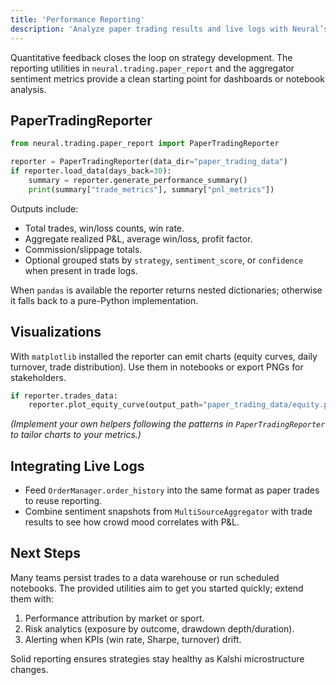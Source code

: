 ```yaml
---
title: 'Performance Reporting'
description: 'Analyze paper trading results and live logs with Neural’s reporting utilities.'
---
```


Quantitative feedback closes the loop on strategy development. The reporting utilities in `neural.trading.paper_report` and the aggregator sentiment metrics provide a clean starting point for dashboards or notebook analysis.

## PaperTradingReporter

```python
from neural.trading.paper_report import PaperTradingReporter

reporter = PaperTradingReporter(data_dir="paper_trading_data")
if reporter.load_data(days_back=30):
    summary = reporter.generate_performance_summary()
    print(summary["trade_metrics"], summary["pnl_metrics"])
```

Outputs include:

- Total trades, win/loss counts, win rate.
- Aggregate realized P&L, average win/loss, profit factor.
- Commission/slippage totals.
- Optional grouped stats by `strategy`, `sentiment_score`, or `confidence` when present in trade logs.

When `pandas` is available the reporter returns nested dictionaries; otherwise it falls back to a pure-Python implementation.

## Visualizations

With `matplotlib` installed the reporter can emit charts (equity curves, daily turnover, trade distribution). Use them in notebooks or export PNGs for stakeholders.

```python
if reporter.trades_data:
    reporter.plot_equity_curve(output_path="paper_trading_data/equity.png")
```

*(Implement your own helpers following the patterns in `PaperTradingReporter` to tailor charts to your metrics.)*

## Integrating Live Logs

- Feed `OrderManager.order_history` into the same format as paper trades to reuse reporting.
- Combine sentiment snapshots from `MultiSourceAggregator` with trade results to see how crowd mood correlates with P&L.

## Next Steps

Many teams persist trades to a data warehouse or run scheduled notebooks. The provided utilities aim to get you started quickly; extend them with:

1. Performance attribution by market or sport.
2. Risk analytics (exposure by outcome, drawdown depth/duration).
3. Alerting when KPIs (win rate, Sharpe, turnover) drift.

Solid reporting ensures strategies stay healthy as Kalshi microstructure changes.
